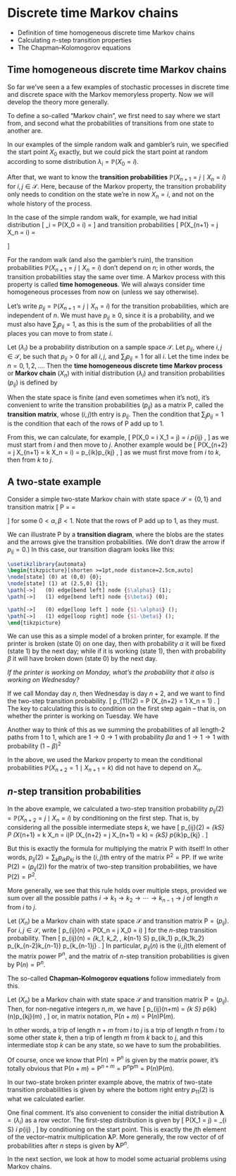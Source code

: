 # Discrete time Markov chains  {#S05-markov-chains}


::: {.mysummary}
* Definition of time homogeneous discrete time Markov chains
* Calculating $n$-step transition properties
* The Chapman--Kolomogorov equations
:::



## Time homogeneous discrete time Markov chains  {#thmc}


So far we've seen a a few examples of stochastic processes in discrete time and discrete space with the Markov memoryless property. Now we will develop the theory more generally.

To define a so-called "Markov chain", we first need to say where we start from, and second what the probabilities of transitions from one state to another are.

In our examples of the simple random walk and gambler's ruin, we specified the start point $X_0$ exactly, but we could pick the start point at random according to some distribution $\lambda_i = \mathbb P(X_0 = i)$.

After that, we want to know the **transition probabilities** $\mathbb P(X_{n+1} = j \mid X_n = i)$ for $i,j \in \mathcal S$. Here, because of the Markov property, the transition probability only needs to condition on the state we're in now $X_n = i$, and not on the whole history of the process.

In the case of the simple random walk, for example, we had initial distribution
\[ \lambda_i = \mathbb P(X_0 = i) = \begin{cases} 1 & \text{if $i = 0$} \\ 0 & \text{otherwise} \end{cases} \]
and transition probabilities
\[ \mathbb P(X_{n+1} = j \mid X_n = i) = \begin{cases} p & \text{if $j = i+1$} \\ q & \text{if $j = i-1$} \\ 0 & \text{otherwise.} \end{cases} \]

For the random walk (and also the gambler's ruin), the transition probabilities $\mathbb P(X_{n+1} = j \mid X_n = i)$ don't depend on $n$; in other words, the transition probabilities stay the same over time. A Markov process with this property is called **time homogeneous**. We will always consider time homogeneous processes from now on (unless we say otherwise).

Let's write  $p_{ij} = \mathbb P(X_{n+1} = j \mid X_n = i)$ for the transition probabilities, which are independent of $n$.
We must have $p_{ij} \geq 0$, since it is a probability, and we must also have $\sum_j p_{ij} = 1$, as this is the sum of the probabilities of all the places you can move to from state $i$.

::: {.definition #def-thmc}
Let $(\lambda_i)$ be a probability distribution on a sample space $\mathcal S$. Let $p_{ij}$, where $i,j \in \mathcal S$, be such that $p_{ij} > 0$ for all $i,j$, and $\sum_j p_{ij} = 1$ for all $i$. Let the time index be $n = 0,1,2,\dots$. Then the **time homogeneous discrete time Markov process** or **Markov chain** $(X_n)$ with initial distribution $(\lambda_i)$ and transition probabilities $(p_{ij})$ is defined by
	\begin{gather*}
	\mathbb P(X_0 = i) = \lambda_i ,\\
	\mathbb P(X_{n+1} = j \mid X_n = i, X_{n-1} = x_{n-1}, \dots, X_0 = x_0) = \mathbb P(X_{n+1} = j \mid X_n = i) =  p_{ij}  . \end{gather*}
:::

When the state space is finite (and even sometimes when it's not), it's convenient to write the transition probabilities $(p_{ij})$ as a matrix $\mathsf P$, called the **transition matrix**, whose $(i,j)$th entry is $p_{ij}$. Then the condition that $\sum_j p_{ij} = 1$ is the condition that each of the rows of $\mathsf P$ add up to $1$.

From this, we can calculate, for example,
\[ \mathbb P(X_0 = i \text{ and } X_1 = j) = \lambda_i p_{ij} , \]
as we must start from $i$ and then move to $j$. Another example would be
  \[ \mathbb P(X_{n+2} = j \text{ and } X_{n+1} = k \mid X_n = i) = p_{ik}p_{kj} , \]
as we must first move from $i$ to $k$, then from $k$ to $j$.



## A two-state example  {#S05-example}


Consider a simple two-state Markov chain with state space $\mathcal S = \{0,1\}$ and transition matrix
\[ \mathsf P = \begin{pmatrix} p_{00} & p_{01} \\ p_{10} & p_{11} \end{pmatrix} = \begin{pmatrix} 1-\alpha & \alpha \\ \beta & 1-\beta \end{pmatrix}  \]
for some $0 < \alpha, \beta < 1$. Note that the rows of $\mathsf P$ add up to $1$, as they must.

We can illustrate $\mathsf P$ by a **transition diagram**, where the blobs are the states and the arrows give the transition probabilities. (We don't draw the arrow if $p_{ij} = 0$.) In this case, our transition diagram looks like this:

```tikz
\usetikzlibrary{automata}
\begin{tikzpicture}[shorten >=1pt,node distance=2.5cm,auto]
\node[state] (0) at (0,0) {0};
\node[state] (1) at (2.5,0) {1};
\path[->]   (0) edge[bend left] node {$\alpha$} (1);
\path[->]	(1) edge[bend left] node {$\beta$} (0);

\path[->]   (0) edge[loop left ] node {$1-\alpha$} ();
\path[->]   (1) edge[loop right] node {$1-\beta$} ();
\end{tikzpicture}
```

We can use this as a simple model of a broken printer, for example. If the printer is broken (state $0$) on one day, then with probability $\alpha$ it will be fixed (state $1$) by the next day; while if it is working (state $1$), then with probability $\beta$ it will have broken down (state $0$) by the next day.

::: {.example #printer}
*If the printer is working on Monday, what's the probability that it also is working on Wednesday?*

If we call Monday day $n$, then Wednesday is day $n+2$, and we want to find the two-step transition probability.
\[ p_{11}(2) = \mathbb P (X_{n+2} = 1 \mid X_n = 1) . \]
The key to calculating this is to condition on the first step again -- that is, on whether the printer is working on Tuesday. We have
\begin{align*}
  p_{11}(2) &= \mathbb P (X_{n+1} = 0 \mid X_n = 1)\,\mathbb P (X_{n+2} = 1 \mid X_{n+1} = 0) \\
  &\qquad{} + \mathbb P (X_{n+1} = 1 \mid X_n = 1)\,\mathbb P (X_{n+2} = 1 \mid X_{n+1} = 1) \\
  &= p_{10}p_{01} + p_{11}p_{11} \\
  &= \beta\alpha + (1-\beta)^2 .
\end{align*}

Another way to think of this as we summing the probabilities of all length-$2$ paths from $1$ to $1$, which are $1\to 0\to 1$ with probability $\beta\alpha$ and $1 \to 1 \to 1$ with probability $(1-\beta)^2$

In the above, we used the Markov property to mean the conditional probabilities $\mathbb P(X_{n+2} = 1 \mid X_{n+1} = k)$ did not have to depend on $X_n$.
:::



## *n*-step transition probabilities  {#n-step}


In the above example, we calculated a two-step transition probability $p_{ij}(2) = \mathbb P (X_{n+2} = j \mid X_n = i)$ by conditioning on the first step. That is, by considering all the possible intermediate steps $k$, we have
  \[ p_{ij}(2) = \sum_{k\in\mathcal S} \mathbb P (X_{n+1} = k \mid X_n = i)\mathbb P (X_{n+2} = j \mid X_{n+1} = k) = \sum_{k\in\mathcal S} p_{ik}p_{kj} . \]
  
But this is exactly the formula for multiplying the matrix $\mathsf P$ with itself! In other words, $p_{ij}(2) = \sum_{k} p_{ik}p_{kj}$ is the $(i,j)$th entry of the matrix $\mathsf P^2 = \mathsf{PP}$. If we write $\mathsf P(2)  = (p_{ij}(2))$ for the matrix of two-step transition probabilities, we have $\mathsf P(2) = \mathsf P^2$.

More generally, we see that this rule holds over multiple steps, provided we sum over all the possible paths $i\to k_1 \to k_2 \to \cdots \to k_{n-1} \to j$ of length $n$ from $i$ to $j$.

::: {.theorem #thm-n-step}
Let $(X_n)$ be a Markov chain with state space $\mathcal S$ and transition matrix $\mathsf P = (p_{ij})$. For $i,j \in \mathcal S$, write
	\[ p_{ij}(n) = \mathbb P(X_n = j \mid X_0 = i) \]
	for the $n$-step transition probability. Then
	\[ p_{ij}(n) = \sum_{k_1, k_2, \dots, k_{n-1} \in \mathcal S} p_{ik_1} p_{k_1k_2} \cdots p_{k_{n-2}k_{n-1}} p_{k_{n-1}j} . \]
	In particular, $p_{ij}(n)$ is the $(i,j)$th element of the matrix power $\mathsf P^n$, and the matrix of $n$-step transition probabilities is given by $\mathsf P(n) = \mathsf P^n$.
:::

The so-called **Chapman--Kolmogorov equations** follow immediately from this.

::: {.theorem #c-k name="Chapman–Kolmogorov equations"}
Let $(X_n)$ be a Markov chain with state space $\mathcal S$ and transition matrix $\mathsf P = (p_{ij})$. Then, for non-negative integers $n,m$, we have
	\[ p_{ij}(n+m) = \sum_{k \in \mathcal S} p_{ik}(n)p_{kj}(m) , \]
or, in matrix notation, $\mathsf P(n+m) = \mathsf P(n)\mathsf P(m)$.
:::

In other words, a trip of length $n + m$ from $i$ to $j$ is a trip of length $n$ from $i$ to some other state $k$, then a trip of length $m$ from $k$ back to $j$, and this intermediate stop $k$ can be any state, so we have to sum the probabilities.

Of course, once we know that $\mathsf P(n) = \mathsf P^n$ is given by the matrix power, it's totally obvious that $\mathsf P(n+m) = \mathsf P^{n+m} = \mathsf P^n \mathsf P^m = \mathsf P(n)\mathsf P(m)$.

::: {.example #printer2}
In our two-state broken printer example above, the matrix of two-state transition probabilities is given by
\begin{align*}
\mathsf P(2) = \mathsf P^2 &=  \begin{pmatrix} 1-\alpha & \alpha \\ \beta & 1-\beta \end{pmatrix}  \begin{pmatrix} 1-\alpha & \alpha \\ \beta & 1-\beta \end{pmatrix} \\
&=  \begin{pmatrix} (1-\alpha)^2 + \alpha\beta & (1-\alpha)\alpha + \alpha(1-\beta) \\ \beta(1-\alpha) + (1-\beta)\beta & \beta\alpha + (1-\beta)^2 \end{pmatrix} ,
\end{align*}
where the bottom right entry $p_{11}(2)$ is what we calculated earlier.
:::

One final comment. It's also convenient to consider the initial distribution $\boldsymbol\lambda = (\lambda_i)$ as a *row* vector. The first-step distribution is given by
\[ \mathbb P(X_1 = j) = \sum_{i \in \mathcal S} \lambda_i p_{ij} , \]
by conditioning on the start point.
This is exactly the $j$th element of the vector--matrix multiplication $\boldsymbol\lambda \mathsf P$. More generally, the row vector of of probabilities after $n$ steps is given by $\boldsymbol\lambda \mathsf P^n$.



::: {.mysummary}
In the next section, we look at how to model some actuarial problems using Markov chains.
:::
